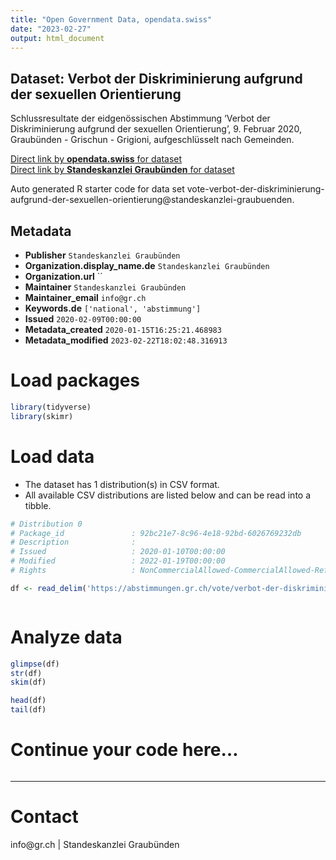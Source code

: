 ```yaml
---
title: "Open Government Data, opendata.swiss"
date: "2023-02-27"
output: html_document
---
```


## Dataset: Verbot der Diskriminierung aufgrund der sexuellen Orientierung

Schlussresultate der eidgenössischen Abstimmung 'Verbot der Diskriminierung aufgrund der sexuellen Orientierung', 9. Februar 2020, Graubünden - Grischun - Grigioni, aufgeschlüsselt nach Gemeinden.

[Direct link by **opendata.swiss** for dataset](https://opendata.swiss/de/dataset/verbot-der-diskriminierung-aufgrund-der-sexuellen-orientierung)<br>
[Direct link by **Standeskanzlei Graubünden** for dataset](https://abstimmungen.gr.ch/vote/verbot-der-diskriminierung-aufgrund-der-sexuellen-orientierung/data)

Auto generated R starter code for data set vote-verbot-der-diskriminierung-aufgrund-der-sexuellen-orientierung@standeskanzlei-graubuenden.

## Metadata

- **Publisher** `Standeskanzlei Graubünden`
- **Organization.display_name.de** `Standeskanzlei Graubünden`
- **Organization.url** ``
- **Maintainer** `Standeskanzlei Graubünden`
- **Maintainer_email** `info@gr.ch`
- **Keywords.de** `['national', 'abstimmung']`
- **Issued** `2020-02-09T00:00:00`
- **Metadata_created** `2020-01-15T16:25:21.468983`
- **Metadata_modified** `2023-02-22T18:02:48.316913`


# Load packages

```r

library(tidyverse)
library(skimr)

```

# Load data

-   The dataset has 1 distribution(s) in CSV format.
-   All available CSV distributions are listed below and can be read into a tibble.

```r

# Distribution 0
# Package_id               : 92bc21e7-8c96-4e18-92bd-6026769232db
# Description              : 
# Issued                   : 2020-01-10T00:00:00
# Modified                 : 2022-01-19T00:00:00
# Rights                   : NonCommercialAllowed-CommercialAllowed-ReferenceRequired

df <- read_delim('https://abstimmungen.gr.ch/vote/verbot-der-diskriminierung-aufgrund-der-sexuellen-orientierung/data-csv')



```

# Analyze data

```r

glimpse(df)
str(df)
skim(df)

head(df)
tail(df)

```

# Continue your code here...

```r

```

------------------------------------------------------------------------

# Contact

info@gr.ch | Standeskanzlei Graubünden
